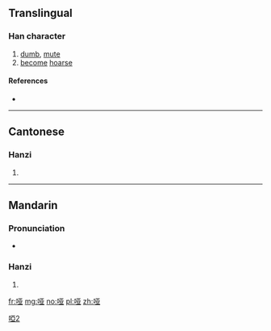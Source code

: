 {{also|啞}}
==Translingual==

[[Category:CJKV characters simplified differently in Japan and China|啞2]]

===Han character===
{{Han char|rn=30|rad=口|as=06|sn=9|four=|canj=RMTC|ids=⿰口亚}}

# [[dumb]], [[mute]]
# [[become]] [[hoarse]]

====References====
* {{Han ref|kx=0189.271|hdz=10613.010|uh=54D1|ud=21713}}

----

==Cantonese==

===Hanzi===
{{yue-hanzi|jyut=|y=a1, a2|tra=啞}}

# {{defn|lang=yue|sort=口06}}

----

==Mandarin==

===Pronunciation===
* {{audio|Zh-ya.ogg|Audio|lang=cmn}}

===Hanzi===
{{cmn-hanzi|tra=啞|pin=[[yǎ]] ([[ya3]])|wg=ya<sup>3</sup>}}

# {{defn|lang=cmn|sort=口06}}

[[fr:哑]]
[[mg:哑]]
[[no:哑]]
[[pl:哑]]
[[zh:哑]]